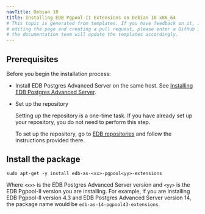 ```yaml
---
navTitle: Debian 10
title: Installing EDB Pgpool-II Extensions on Debian 10 x86_64
# This topic is generated from templates. If you have feedback on it, instead of
# editing the page and creating a pull request, please enter a GitHub issue and
# the documentation team will update the templates accordingly.
---
```


## Prerequisites

Before you begin the installation process:

- Install EDB Postgres Advanced Server on the same host. See [Installing EDB Postgres Advanced Server](/epas/latest/epas_inst_linux).

- Set up the repository

  Setting up the repository is a one-time task. If you have already set up your repository, you do not need to perform this step.

  To set up the repository, go to [EDB repositories](https://www.enterprisedb.com/repos-downloads) and follow the instructions provided there.

## Install the package

```shell
sudo apt-get -y install edb-as-<xx>-pgpool<yy>-extensions
```

Where `<xx>` is the EDB Postgres Advanced Server version and `<yy>` is the EDB Pgpool-II version you are installing. For example, if you are installing EDB Pgpool-II version 4.3 and EDB Postgres Advanced Server version 14, the package name would be `edb-as-14-pgpool43-extensions`.
